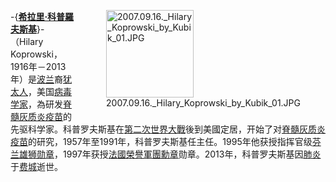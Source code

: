 <div style="float:right;margin-left:0.5em;">
[[File:2007.09.16._Hilary_Koprowski_by_Kubik_01.JPG|140px]]
</div>

-{'''[[希拉里·科普羅夫斯基|希拉里·科普羅夫斯基]]'''}-（Hilary Koprowski，1916年－2013年）是[[波兰|波兰]]裔[[犹太人|犹太人]]，美国[[病毒学家|病毒学家]]，為研发[[脊髓灰质炎疫苗|脊髓灰质炎疫苗]]的先驱科学家。科普罗夫斯基在[[第二次世界大戰|第二次世界大戰]]後到美國定居，开始了对[[脊髓灰质炎疫苗|脊髓灰质炎疫苗]]的研究，1957年至1991年，科普罗夫斯基任{{tsl|en|Wistar Institute|威斯塔研究所}}主任。1995年他获授指挥官级[[芬兰雄狮勋章|芬兰雄狮勋章]]，1997年获授[[法國榮譽軍團勳章|法國榮譽軍團勳章]]勋章。2013年，科普罗夫斯基因[[肺炎|肺炎]]于[[费城|费城]]逝世。